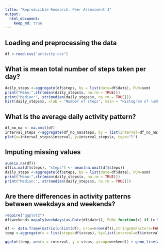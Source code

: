 ```yaml
---
title: "Reproducible Research: Peer Assessment 1"
output: 
  html_document:
    keep_md: true
---
```



## Loading and preprocessing the data
```r
df <-read.csv("activity.csv")
```

## What is mean total number of steps taken per day?
```r
daily_steps <-aggregate(df$steps, by = list(date=df$date), FUN=sum)
print("Mean:",str(mean(daily_steps$x, na.rm = TRUE))) 
print("Median:", str(median(daily_steps$x, na.rm = TRUE)))
hist(daily_steps$x, xlab = "Number of steps", main = "Histogram of number of steps")
```

## What is the average daily activity pattern?
```r
df_no_na <- na.omit(df)
interval_steps <-aggregate(df_no_na$steps, by = list(interval=df_no_na$interval), FUN=mean)
plot(x=interval_steps$interval, y=interval_steps$x, type="l")
```


## Imputing missing values
```r
sum(is.na(df))
df[is.na(df$steps), "steps"] <- mean(na.omit(df$steps))
daily_steps <-aggregate(df$steps, by = list(date=df$date), FUN=sum)
print("Mean:",str(mean(daily_steps$x, na.rm = TRUE))) 
print("Median:", str(median(daily_steps$x, na.rm = TRUE)))
```


## Are there differences in activity patterns between weekdays and weekends?
```r
require("ggplot2")
df$weekend<-mapply(weekdays(as.Date(df$date)), FUN= function(x) if (x %in% c('zaterdag', 'zondag')){"weekend"} else {"weekday"})

df <- data.frame(matrix(unlist(df), nrow=nrow(df)),stringsAsFactors=FALSE)
temp <-aggregate(x = list(steps=df$steps), by=list(interval=df$interval, weekend=df$weekend), FUN="mean")

ggplot(temp, aes(x = interval, y = steps, group=weekend)) + geom_line(aes(linetype=weekend))

```